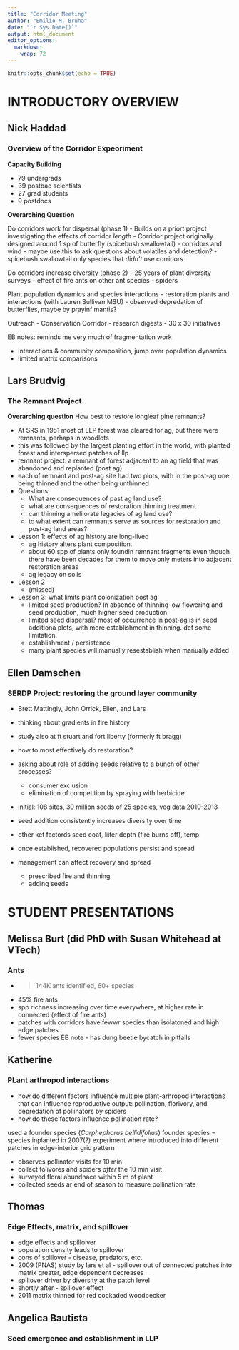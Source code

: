 ```yaml
---
title: "Corridor Meeting"
author: "Emilio M. Bruna"
date: "`r Sys.Date()`"
output: html_document
editor_options: 
  markdown: 
    wrap: 72
---
```


```r
knitr::opts_chunk$set(echo = TRUE)
```

# INTRODUCTORY OVERVIEW

## Nick Haddad
### Overview of the Corridor Expeoriment

**Capacity Building**

-   79 undergrads
-   39 postbac scientists
-   27 grad students
-   9 postdocs

**Overarching Question**

Do corridors work for dispersal (phase 1) - Builds on a priort project
investigating the effects of corridor *length* - Corridor project
originally designed around 1 sp of butterfly (spicebush swallowtail) -
corridors and wind - maybe use this to ask questions about volatiles and
detection? - spicebush swallowtail only species that *didn't* use
corridors

Do corridors increase diversity (phase 2) - 25 years of plant diversity
surveys - effect of fire ants on other ant species - spiders

Plant population dynamics and species interactions - restoration plants
and interactions (with Lauren Sullivan MSU) - observed depredation of
butterflies, maybe by prayinf mantis?

Outreach - Conservation Corridor - research digests - 30 x 30
initiatives

EB notes: reminds me very much of fragmentation work

-   interactions & community composition, jump over population dynamics
-   limited matrix comparisons

## Lars Brudvig

### The Remnant Project

**Overarching question** How best to restore longleaf pine remnants?

-   At SRS in 1951 most of LLP forest was cleared for ag, but there were
    remnants, perhaps in woodlots
-   this was followed by the largest planting effort in the world, with
    planted forest and interspersed patches of llp
-   remnant project: a remnant of forest adjacent to an ag field that
    was abandoned and replanted (post ag).
-   each of remnant and post-ag site had two plots, with in the post-ag
    one being thinned and the other being unthinned
-   Questions:
    -   What are consequences of past ag land use?
    -   what are consequences of restoration thinning treatment
    -   can thinning ameliiorate legacies of ag land use?
    -   to what extent can remnants serve as sources for restoration and
        post-ag land areas?
        
-   Lesson 1: effects of ag history are long-lived
    -   ag history alters plant
        composition.
    -   about 60 spp of plants only foundin remnant fragments even
        though there have been decades for them to move only meters into
        adjacent restoration areas
    -   ag legacy on soils
-   Lesson 2
    - (missed)
    
-   Lesson 3: what limits plant colonization post ag
    - limited seed production? In absence of thinning low flowering and seed production, much higher seed production
    - limited seed dispersal? most of occurrence in post-ag is in seed additiona plots, with more establishment in thinning. def some limitation.
    - establishment / persistence
    - many plant species will manually resestablish when manually added
    
    
## Ellen Damschen
### SERDP Project: restoring the ground layer community

- Brett Mattingly, John Orrick, Ellen, and Lars
- thinking about gradients in fire history 
- study also at ft stuart and fort liberty (formerly ft bragg)
- how to most effectively do restoration?
- asking about role of adding seeds relative to a bunch of other processes? 
    - consumer exclusion
    - elimination of competition by spraying with herbicide
- initial: 108 sites, 30 million seeds of 25 species, veg data 2010-2013

- seed addition consistently increases diversity over time
- other ket factords seed coat, liiter depth (fire burns off), temp 
- once established, recovered populations persist and spread
- management can affect recovery and spread
    - prescribed fire and thinning
    - adding seeds
    
# STUDENT PRESENTATIONS

## Melissa Burt (did PhD with Susan Whitehead at VTech)
### Ants

- >144K ants identified, 60+ species
- 45% fire ants
- spp richness increasing over time everywhere, at higher rate in connected (effect of fire ants)
- patches with corridors have fewwr species than isolatoned and high edge patches
- fewer species 
EB note - has dung beetle bycatch in pitfalls

## Katherine
### PLant arthropod interactions

- how do different factors influence multiple plant-arhropod interactions that can influence reproductive output: pollination, florivory, and depredation of pollinators by spiders
- how do these factors influence pollination rate?

used a founder species (_Carphephorus bellidifolius_)
founder species = species inplanted in 2007(?) experiment where introduced into different patches in edge-interior grid pattern

- observes pollinator visits for 10 min
- collect folivores and spiders _after_ the 10 min visit
- surveyed floral abundnace within 5 m of plant
- collected seeds ar end of season to measure pollination rate

## Thomas
### Edge Effects, matrix, and spillover

- edge effects and spilloiver
- population density leads to spillover
- cons of spillover - disease, predators, etc.
- 2009 (PNAS) study by lars et al - spillover out of connected patches into matrix greater, edge dependent decreases
- spillover driver by diversity at the patch level
- shortly after - spillover effect
- 2011 matrix thinned for red cockaded woodpecker

## Angelica Bautista
### Seed emergence and establishment in LLP
